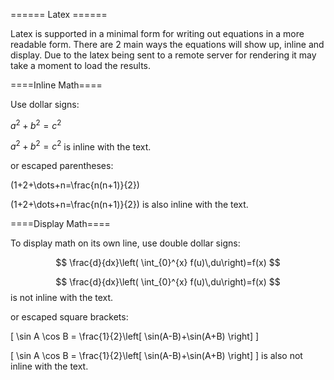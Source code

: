 ====== Latex ======

Latex is supported in a minimal form for writing out equations in a more readable form. There are 2 main ways the equations will show up, inline and display. Due to the latex being sent to a remote server for rendering it may take a moment to load the results.

====Inline Math====

Use dollar signs:

  $a^2 + b^2 = c^2$
  
$a^2 + b^2 = c^2$ is inline with the text.

or escaped parentheses:

  \(1+2+\dots+n=\frac{n(n+1)}{2}\)

\(1+2+\dots+n=\frac{n(n+1)}{2}\) is also inline with the text.
  
====Display Math====

To display math on its own line, use double dollar signs:

  $$ \frac{d}{dx}\left( \int_{0}^{x} f(u)\,du\right)=f(x) $$
  
$$ \frac{d}{dx}\left( \int_{0}^{x} f(u)\,du\right)=f(x) $$ is not inline with the text.

or escaped square brackets:

  \[ \sin A \cos B = \frac{1}{2}\left[ \sin(A-B)+\sin(A+B) \right] \]
  
\[ \sin A \cos B = \frac{1}{2}\left[ \sin(A-B)+\sin(A+B) \right] \] is also not inline with the text.


